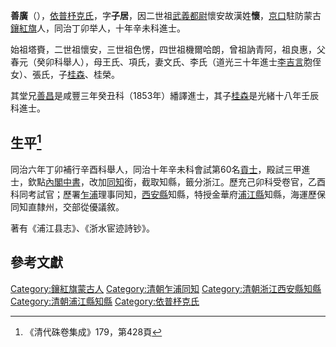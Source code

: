 {{Manchu name|依普杼克氏}}
{{明清人物信息框
| 姓名 = 善廣
| 原名 =
| 圖片名稱=  
| 圖片大小 = 220px
| 圖片說明 =  
| 最高職務 = 浦江縣知縣
| 國家 = 大清
| 爵位 =
| 籍貫 = [[京口|京口]]駐防蒙古[[鑲紅旗|鑲紅旗]]
| 族裔 = 蒙古
| 旗籍 = [[鑲紅旗|鑲紅旗]]
| 字號 = 字子居
| 諡號 = 
| 出生日期 = 清
| 出生地點 = [[京口|京口]]
| 逝世日期 =  
| 逝世地點 = 
| 墓葬 = 
| 配偶 = 文氏、李氏、張氏
| 親屬 = 子[[桂森|桂森]]
| 出身 = 
*同治十年辛未科進士出身
| 經歷 = 
| 著作 = 
*
*
*
}}
'''善廣'''（{{bd|？||？||catIdx=S善}}），[[依普杼克氏|依普杼克氏]]，字'''子居'''，因二世祖[[武義都尉|武義都尉]]懷安故漢姓'''懷'''，[[京口|京口]]駐防蒙古[[鑲紅旗|鑲紅旗]]人，同治丁卯举人，十年辛未科進士。

始祖塔賚，二世祖懷安，三世祖色愣，四世祖機爾哈朗，曾祖訥青阿，祖良惠，父春元（癸卯科舉人），母王氏、項氏，妻文氏、李氏（道光三十年進士[[李吉言|李吉言]]胞侄女）、張氏，子[[桂森|桂森]]、桂榮。

其堂兄[[善昌|善昌]]是咸豐三年癸丑科（1853年）繙譯進士，其子[[桂森|桂森]]是光緒十八年壬辰科進士。

== 生平<ref>《清代硃卷集成》179，第428頁</ref> ==
同治六年丁卯補行辛酉科舉人，同治十年辛未科會試第60名[[貢士|貢士]]，殿試三甲進士，欽點[[內閣中書|內閣中書]]，改加[[同知|同知]]銜，截取知縣，籤分浙江。歷充己卯科受卷官，乙酉科同考試官；歷署[[乍浦|乍浦]]理事同知，[[西安縣|西安縣]]知縣，特授金華府[[浦江縣|浦江縣]]知縣，海運歷保同知直隸州，交部從優議敘。

著有《浦江县志》、《浙水宦迹詩钞》。

==參考文獻==
{{Reflist|1}}

{{清朝人物小作品}}
{{同治十年辛未科殿試金榜}}
{{DEFAULTSORT:S善}}
[[Category:鑲紅旗蒙古人|Category:鑲紅旗蒙古人]]
[[Category:清朝乍浦同知|Category:清朝乍浦同知]]
[[Category:清朝浙江西安縣知縣|Category:清朝浙江西安縣知縣]]
[[Category:清朝浦江縣知縣|Category:清朝浦江縣知縣]]
[[Category:依普杼克氏|Category:依普杼克氏]]